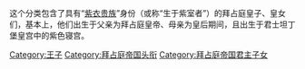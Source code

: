 这个分类包含了具有“[[紫衣贵族|紫衣贵族]]”身份（或称“生于紫室者”）的拜占庭皇子、皇女们，基本上，他们出生于父亲为拜占庭皇帝、母亲为皇后期间，且出生于君士坦丁堡皇宫中的紫色寝宫。

[[Category:王子|Category:王子]]
[[Category:拜占庭帝国头衔|Category:拜占庭帝国头衔]]
[[Category:拜占庭帝国君主子女|Category:拜占庭帝国君主子女]]